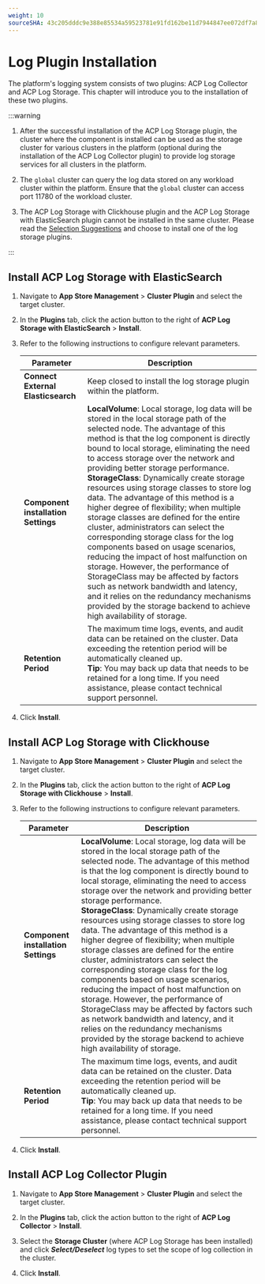 ```yaml
---
weight: 10
sourceSHA: 43c205dddc9e388e85534a59523781e91fd162be11d7944847ee072df7a84cfa
---
```


# Log Plugin Installation

The platform's logging system consists of two plugins: ACP Log Collector and ACP Log Storage. This chapter will introduce you to the installation of these two plugins.

:::warning

1. After the successful installation of the ACP Log Storage plugin, the cluster where the component is installed can be used as the storage cluster for various clusters in the platform (optional during the installation of the ACP Log Collector plugin) to provide log storage services for all clusters in the platform.

2. The `global` cluster can query the log data stored on any workload cluster within the platform. Ensure that the `global` cluster can access port 11780 of the  workload cluster.

3. The ACP Log Storage with Clickhouse plugin and the ACP Log Storage with ElasticSearch plugin cannot be installed in the same cluster. Please read the [Selection Suggestions](../architecture/component_suggestion.mdx) and choose to install one of the log storage plugins.

:::

## Install ACP Log Storage with ElasticSearch

1. Navigate to **App Store Management** > **Cluster Plugin** and select the target cluster.

2. In the **Plugins** tab, click the action button to the right of **ACP Log Storage with ElasticSearch** > **Install**.

3. Refer to the following instructions to configure relevant parameters.

   | Parameter                      | Description                                                                                                                                                                                                                                                                              |
   | ------------------------------- | ------------------------------------------------------------------------------------------------------------------------------------------------------------------------------------------------------------------------------------------------------------------------------------------ |
   | **Connect External Elasticsearch** | Keep closed to install the log storage plugin within the platform.                                                                                                                                                                                                                   |
   | **Component installation Settings** | **LocalVolume**: Local storage, log data will be stored in the local storage path of the selected node. The advantage of this method is that the log component is directly bound to local storage, eliminating the need to access storage over the network and providing better storage performance.<br />**StorageClass**: Dynamically create storage resources using storage classes to store log data. The advantage of this method is a higher degree of flexibility; when multiple storage classes are defined for the entire cluster, administrators can select the corresponding storage class for the log components based on usage scenarios, reducing the impact of host malfunction on storage. However, the performance of StorageClass may be affected by factors such as network bandwidth and latency, and it relies on the redundancy mechanisms provided by the storage backend to achieve high availability of storage. |
   | **Retention Period**               | The maximum time logs, events, and audit data can be retained on the cluster. Data exceeding the retention period will be automatically cleaned up.<br />**Tip**: You may back up data that needs to be retained for a long time. If you need assistance, please contact technical support personnel. |

4. Click **Install**.

## Install ACP Log Storage with Clickhouse

1. Navigate to **App Store Management** > **Cluster Plugin** and select the target cluster.

2. In the **Plugins** tab, click the action button to the right of **ACP Log Storage with Clickhouse** > **Install**.

3. Refer to the following instructions to configure relevant parameters.

   | Parameter                      | Description                                                                                                                                                                                                                                                                              |
   | ------------------------------- | ------------------------------------------------------------------------------------------------------------------------------------------------------------------------------------------------------------------------------------------------------------------------------------------ |
   | **Component installation Settings** | **LocalVolume**: Local storage, log data will be stored in the local storage path of the selected node. The advantage of this method is that the log component is directly bound to local storage, eliminating the need to access storage over the network and providing better storage performance.<br />**StorageClass**: Dynamically create storage resources using storage classes to store log data. The advantage of this method is a higher degree of flexibility; when multiple storage classes are defined for the entire cluster, administrators can select the corresponding storage class for the log components based on usage scenarios, reducing the impact of host malfunction on storage. However, the performance of StorageClass may be affected by factors such as network bandwidth and latency, and it relies on the redundancy mechanisms provided by the storage backend to achieve high availability of storage. |
   | **Retention Period**               | The maximum time logs, events, and audit data can be retained on the cluster. Data exceeding the retention period will be automatically cleaned up.<br />**Tip**: You may back up data that needs to be retained for a long time. If you need assistance, please contact technical support personnel. |

4. Click **Install**.

## Install ACP Log Collector Plugin

1. Navigate to **App Store Management** > **Cluster Plugin** and select the target cluster.

2. In the **Plugins** tab, click the action button to the right of **ACP Log Collector** > **Install**.

3. Select the **Storage Cluster** (where ACP Log Storage has been installed) and click ***Select/Deselect*** log types to set the scope of log collection in the cluster.

4. Click **Install**.

